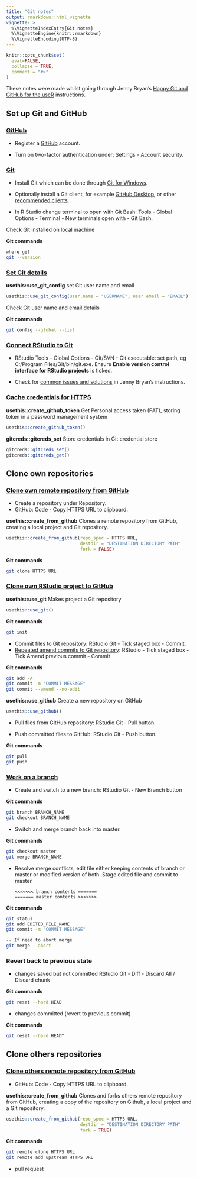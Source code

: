 ```yaml
---
title: "Git notes"
output: rmarkdown::html_vignette
vignette: >
  %\VignetteIndexEntry{Git notes}
  %\VignetteEngine{knitr::rmarkdown}
  %\VignetteEncoding{UTF-8}
---
```


```r
knitr::opts_chunk$set(
  eval=FALSE,
  collapse = TRUE,
  comment = "#>"
)
```

These notes were made whilst going through Jenny Bryan's [Happy Git and GitHub for the useR](https://happygitwithr.com/) instructions.

## Set up Git and GitHub

### [GitHub](https://happygitwithr.com/github-acct.html)

-   Register a [GitHub](https://github.com/) account.

-   Turn on two-factor authentication under: Settings - Account security.

### [Git](https://happygitwithr.com/install-git.html)

-   Install Git which can be done through [Git for Windows](https://gitforwindows.org).

-   Optionally install a Git client, for example [GitHub Desktop](https://desktop.github.com/), or other [recommended clients](https://happygitwithr.com/git-client.html).

-   In R Studio change terminal to open with Git Bash: Tools - Global Options - Terminal - New terminals open with - Git Bash.

Check Git installed on local machine

**Git commands**

```bash
where git
git --version
```

### [Set Git details](https://happygitwithr.com/hello-git.html)

**usethis::use_git_config** set Git user name and email

```r
usethis::use_git_config(user.name = "USERNAME", user.email = "EMAIL")
```

Check Git user name and email details

**Git commands**

```bash
git config --global --list
```

### [Connect RStudio to Git](https://happygitwithr.com/rstudio-see-git.html)

-   RStudio Tools - Global Options - Git/SVN - Git executable: set path, eg C:/Program Files/Git/bin/git.exe. Ensure **Enable version control interface for RStudio projects** is ticked.

-   Check for [common issues and solutions](https://happygitwithr.com/troubleshooting.html) in Jenny Bryan's instructions.

### [Cache credentials for HTTPS](https://happygitwithr.com/credential-caching.html)

**usethis::create_github_token** Get Personal access taken (PAT), storing token in a password management system

```r
usethis::create_github_token()
```

**gitcreds::gitcreds_set** Store credentials in Git credential store

```r
gitcreds::gitcreds_set()
gitcreds::gitcreds_get()
```

## Clone own repositories

### [Clone own remote repository from GitHub](https://happygitwithr.com/new-github-first.html)

-   Create a repository under Repository.
-   GitHub: Code - Copy HTTPS URL to clipboard.

**usethis::create_from_github** Clones a remote repository from GitHub, creating a local project and Git repository.

```r
usethis::create_from_github(repo_spec = HTTPS URL,
                            destdir = "DESTINATION DIRECTORY PATH"
                            fork = FALSE)
```

**Git commands**

```bash
git clone HTTPS URL
```

### [Clone own RStudio project to GitHub](https://happygitwithr.com/existing-github-last.html)

**usethis::use_git** Makes project a Git repository

```r
usethis::use_git()
```

**Git commands**

```bash
git init
```

-   Commit files to Git repository: RStudio Git - Tick staged box - Commit.
-   [Repeated amend commits to Git repository](https://happygitwithr.com/repeated-amend.html): RStudio - Tick staged box - Tick Amend previous commit - Commit

**Git commands**

```bash
git add -A
git commit -m "COMMIT MESSAGE"
git commit --amend --no-edit
```

**usethis::use_github** Create a new repository on GitHub

```r
usethis::use_github()
```

-   Pull files from GitHub repository: RStudio Git - Pull button.

-   Push committed files to GitHub: RStudio Git - Push button.

**Git commands**

```bash
git pull
git push
```

### [Work on a branch](https://happygitwithr.com/git-branches.html)

-   Create and switch to a new branch: RStudio Git - New Branch button

**Git commands**

```bash
git branch BRANCH_NAME
git checkout BRANCH_NAME
```

-   Switch and merge branch back into master.

**Git commands**

```bash
git checkout master
git merge BRANCH_NAME
```

-   Resolve merge conflicts, edit file either keeping contents of branch or master or modified version of both. Stage edited file and commit to master.

        <<<<<<< branch contents =======
        ======= master contents >>>>>>>

**Git commands**

```bash
git status
git add EDITED_FILE_NAME
git commit -m "COMMIT MESSAGE"

-- If need to abort merge
git merge --abort
```

### Revert back to previous state

-   changes saved but not committed RStudio Git - Diff - Discard All / Discard chunk

**Git commands**

```bash
git reset --hard HEAD
```

-   changes committed (revert to previous commit)

**Git commands**

```bash
git reset --hard HEAD^
```

## Clone others repositories

### [Clone others remote repository from GitHub](https://happygitwithr.com/common-remote-setups.html)

-   GitHub: Code - Copy HTTPS URL to clipboard.

**usethis::create_from_github** Clones and forks others remote repository from GitHub, creating a copy of the repository on Github, a local project and a Git repository.

```r
usethis::create_from_github(repo_spec = HTTPS URL,
                            destdir = "DESTINATION DIRECTORY PATH"
                            fork = TRUE)
```

**Git commands**

```bash
git remote clone HTTPS URL
git remote add upstream HTTPS URL
```

-   pull request
